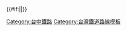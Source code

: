 {{鐵道路線|
| 模板名稱 = 臺中鐵路高架捷運化
| Logo = 
| 名稱 = [[臺中都會區鐵路高架捷運化計畫|臺中鐵路高架捷運化]]
| 代表色 = {{臺中捷運色彩|紅}}
| 代表色2 = {{臺鐵顏色}}
| 車站列表 =  [[豐原車站 (台灣)|豐原]] - [[栗林車站 (臺灣)|栗林]] - [[潭子車站|潭子]] - [[頭家厝車站|頭家厝]] - [[松竹車站| 松竹]] - [[太原車站 (臺灣)|太原]] - [[精武車站|精武]] - [[臺中車站|臺中]] - [[五權車站|五權]] - [[大慶車站|大慶]]<!--以下路段無依據 - [[烏日車站|烏日]] - [[新烏日車站|新烏日]] - [[成功車站|成功]] - [[彰化車站|彰化]]-->
}}{{#if:{{{1|}}}||[[Category:台中鐵路]]}}<noinclude>
[[Category:台灣鐵道路線模板]]</noinclude>